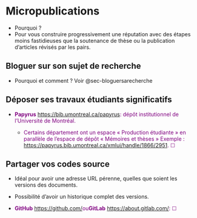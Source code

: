 # Micropublications {#sec-micropublication}


-   Pourquoi ? 
   - Pour vous construire progressivement une réputation avec des étapes moins fastidieuses que la soutenance de thèse ou la publication d'articles révisés par les pairs.

## Bloguer sur son sujet de recherche

-   Pourquoi et comment ? Voir @sec-bloguersarecherche

## Déposer ses travaux étudiants significatifs

-   **[Papyrus]{style="color: purple"}**[]{style="color: purple"} [<https://bib.umontreal.ca/papyrus>]{style="color: purple"}[ : dépôt institutionnel de l'Université de Montréal. ]{style="color: purple"}

    -   [Certains département ont un espace « Production étudiante » en parallèle de l'espace de dépôt « Mémoires et thèses » ]{style="color: purple"} [Exemple : <https://papyrus.bib.umontreal.ca/xmlui/handle/1866/2951>]{style="color: purple"}[. ☐ ]{style="color: purple"}

## Partager vos codes source

-   Idéal pour avoir une adresse URL pérenne, quelles que soient les versions des documents.

-   Possibilité d'avoir un historique complet des versions.

-   **[GitHub]{style="color: purple"}**[]{style="color: purple"} [<https://github.com/>]{style="color: purple"}[ ou ]{style="color: purple"}**[GitLab]{style="color: purple"}** [<https://about.gitlab.com/>]{style="color: purple"}[ : ☐ ]{style="color: purple"}

